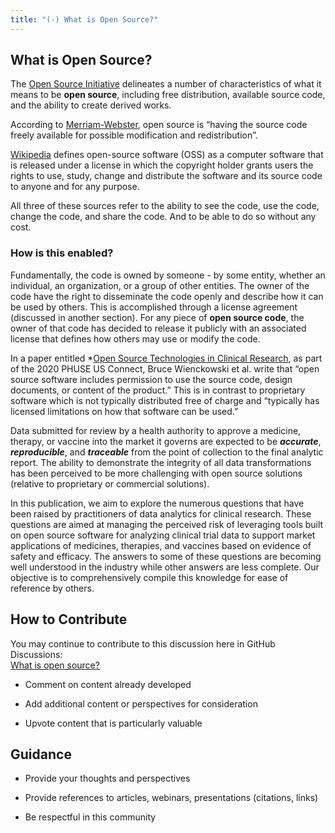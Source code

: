 ```yaml
---
title: "(-) What is Open Source?"
---
```


## What is Open Source?

The [Open Source Initiative](https://opensource.org/osd){target="_blank"} delineates a number of characteristics of what it means to be **open source**, including free distribution, available source code, and the ability to create derived works.

According to [Merriam-Webster](https://www.merriam-webster.com/dictionary/open-source){target="_blank"}, open source is “having the source code freely available for possible modification and redistribution”.

[Wikipedia](https://en.wikipedia.org/wiki/Open-source_software){target="_blank"} defines open-source software (OSS) as a computer software that is released under a license in which the copyright holder grants users the rights to use, study, change and distribute the software and its source code to anyone and for any purpose.

All three of these sources refer to the ability to see the code, use the code, change the code, and share the code. And to be able to do so without any cost.

### How is this enabled?

Fundamentally, the code is owned by someone - by some entity, whether an individual, an organization, or a group of other entities. The owner of the code have the right to disseminate the code openly and describe how it can be used by others. This is accomplished through a license agreement (discussed in another section). For any piece of **open source code**, the owner of that code has decided to release it publicly with an associated license that defines how others may use or modify the code.

In a paper entitled \*[Open Source Technologies in Clinical Research](https://phuse.s3.eu-central-1.amazonaws.com/Archive/2020/Connect/US/Virtual/PAP_TT10.pdf){target="_blank"}, as part of the 2020 PHUSE US Connect, Bruce Wienckowski et al. write that "open source software includes permission to use the source code, design documents, or content of the product." This is in contrast to proprietary software which is not typically distributed free of charge and "typically has licensed limitations on how that software can be used."

Data submitted for review by a health authority to approve a medicine, therapy, or vaccine into the market it governs are expected to be ***accurate***, ***reproducible***, and ***traceable*** from the point of collection to the final analytic report. The ability to demonstrate the integrity of all data transformations has been perceived to be more challenging with open source solutions (relative to proprietary or commercial solutions).

In this publication, we aim to explore the numerous questions that have been raised by practitioners of data analytics for clinical research. These questions are aimed at managing the perceived risk of leveraging tools built on open source software for analyzing clinical trial data to support market applications of medicines, therapies, and vaccines based on evidence of safety and efficacy. The answers to some of these questions are becoming well understood in the industry while other answers are less complete. Our objective is to comprehensively compile this knowledge for ease of reference by others.

## How to Contribute

You may continue to contribute to this discussion here in GitHub Discussions:\
[What is open source?](https://github.com/phuse-org/OSTCDA/discussions/1){target="_blank"}

-   Comment on content already developed

-   Add additional content or perspectives for consideration

-   Upvote content that is particularly valuable

## Guidance

-   Provide your thoughts and perspectives

-   Provide references to articles, webinars, presentations (citations, links)

-   Be respectful in this community
